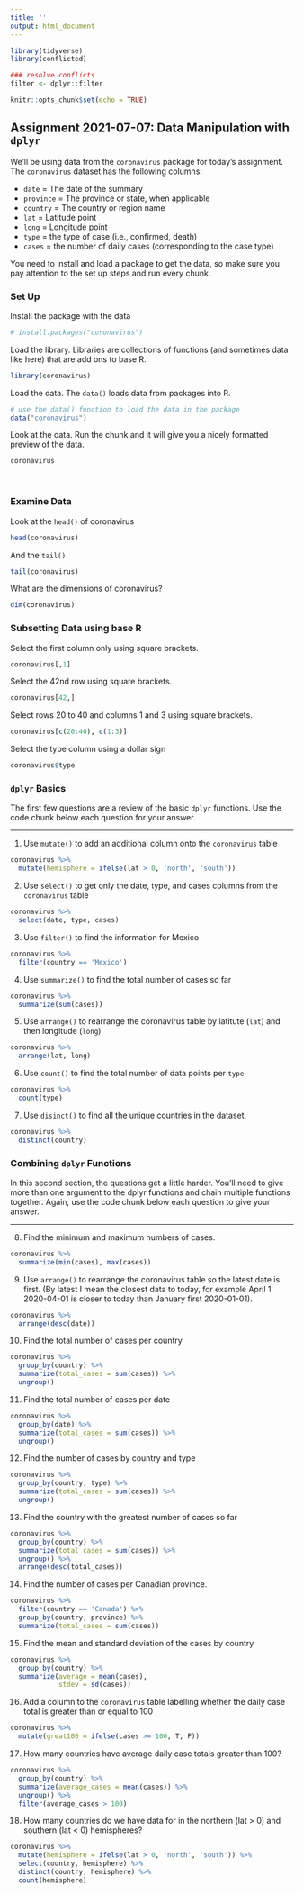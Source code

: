 ```yaml
---
title: ''
output: html_document
---
```


```r
library(tidyverse)
library(conflicted)

### resolve conflicts
filter <- dplyr::filter

knitr::opts_chunk$set(echo = TRUE)
```

## Assignment 2021-07-07: Data Manipulation with `dplyr`

We'll be using data from the `coronavirus` package for today's assignment. The `coronavirus` dataset has the following columns: 

- `date` = The date of the summary
- `province` = The province or state, when applicable
- `country` = The country or region name
- `lat` = Latitude point
- `long` = Longitude point
- `type` = the type of case (i.e., confirmed, death)
- `cases` = the number of daily cases (corresponding to the case type)

You need to install and load a package to get the data, so make sure you pay attention to the set up steps and run every chunk. 

### Set Up

Install the package with the data

```r
# install.packages("coronavirus")
```

Load the library. Libraries are collections of functions (and sometimes data like here) that are add ons to base R.

```r
library(coronavirus)
```

Load the data. The `data()` loads data from packages into R.

```r
# use the data() function to load the data in the package
data("coronavirus")
```

Look at the data. Run the chunk and it will give you a nicely formatted preview of the data.

```r
coronavirus
```

<br>

### Examine Data

Look at the `head()` of coronavirus

```r
head(coronavirus)
```

And the `tail()`

```r
tail(coronavirus)
```

What are the dimensions of coronavirus?

```r
dim(coronavirus)
```

### Subsetting Data using base R

Select the first column only using square brackets.

```r
coronavirus[,1]
```

Select the 42nd row using square brackets.

```r
coronavirus[42,]
```

Select rows 20 to 40 and columns 1 and 3 using square brackets.

```r
coronavirus[c(20:40), c(1:3)]
```

Select the type column using a dollar sign

```r
coronavirus$type
```

### `dplyr` Basics

The first few questions are a review of the basic `dplyr` functions. Use the code chunk below each question for your answer.

---

1. Use `mutate()` to add an additional column onto the `coronavirus` table

```r
coronavirus %>%
  mutate(hemisphere = ifelse(lat > 0, 'north', 'south'))
```

2. Use `select()` to get only the date, type, and cases columns from the `coronavirus` table

```r
coronavirus %>% 
  select(date, type, cases)
```

3. Use `filter()` to find the information for Mexico

```r
coronavirus %>% 
  filter(country == 'Mexico')
```

4. Use `summarize()` to find the total number of cases so far

```r
coronavirus %>%
  summarize(sum(cases))
```

5. Use `arrange()` to rearrange the coronavirus table by latitute (`lat`) and then longitude (`long`)

```r
coronavirus %>%
  arrange(lat, long)
```

6. Use `count()` to find the total number of data points per `type`

```r
coronavirus %>%
  count(type)
```

7. Use `disinct()` to find all the unique countries in the dataset.

```r
coronavirus %>%
  distinct(country)
```

### Combining `dplyr` Functions

In this second section, the questions get a little harder. You'll need to give more than one argument to the dplyr functions and chain multiple functions together. Again, use the code chunk below each question to give your answer.

---

8. Find the minimum and maximum numbers of cases.

```r
coronavirus %>%
  summarize(min(cases), max(cases))
```

9. Use `arrange()` to rearrange the coronavirus table so the latest date is first. (By latest I mean the closest data to today, for example April 1 2020-04-01 is closer to today than January first 2020-01-01).

```r
coronavirus %>%
  arrange(desc(date))
```

10. Find the total number of cases per country

```r
coronavirus %>%
  group_by(country) %>%
  summarize(total_cases = sum(cases)) %>%
  ungroup()
```

11. Find the total number of cases per date

```r
coronavirus %>%
  group_by(date) %>%
  summarize(total_cases = sum(cases)) %>%
  ungroup()
```

12. Find the number of cases by country and type

```r
coronavirus %>%
  group_by(country, type) %>%
  summarize(total_cases = sum(cases)) %>%
  ungroup()
```

13. Find the country with the greatest number of cases so far

```r
coronavirus %>%
  group_by(country) %>%
  summarize(total_cases = sum(cases)) %>%
  ungroup() %>%
  arrange(desc(total_cases))
```

14. Find the number of cases per Canadian province.

```r
coronavirus %>%
  filter(country == 'Canada') %>%
  group_by(country, province) %>%
  summarize(total_cases = sum(cases))
```

15. Find the mean and standard deviation of the cases by country

```r
coronavirus %>%
  group_by(country) %>%
  summarize(average = mean(cases),
            stdev = sd(cases))
```

16. Add a column to the `coronavirus` table labelling whether the daily case total is greater than or equal to 100

```r
coronavirus %>% 
  mutate(great100 = ifelse(cases >= 100, T, F))
```

17. How many countries have average daily case totals greater than 100?

```r
coronavirus %>%
  group_by(country) %>% 
  summarize(average_cases = mean(cases)) %>%
  ungroup() %>%
  filter(average_cases > 100)
```

18. How many countries do we have data for in the northern (lat > 0) and southern (lat < 0) hemispheres?

```r
coronavirus %>%
  mutate(hemisphere = ifelse(lat > 0, 'north', 'south')) %>%
  select(country, hemisphere) %>% 
  distinct(country, hemisphere) %>%
  count(hemisphere)
```



<br><br>


